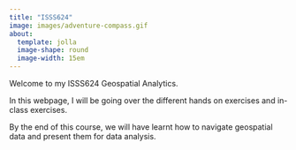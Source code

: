 ```yaml
---
title: "ISSS624"
image: images/adventure-compass.gif
about:
  template: jolla
  image-shape: round
  image-width: 15em
---
```


Welcome to my ISSS624 Geospatial Analytics.

In this webpage, I will be going over the different hands on exercises and in-class exercises.

By the end of this course, we will have learnt how to navigate geospatial data and present them for data analysis.

```         
```
